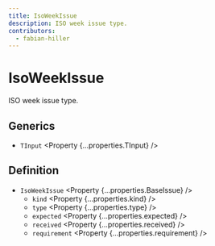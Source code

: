 ```yaml
---
title: IsoWeekIssue
description: ISO week issue type.
contributors:
  - fabian-hiller
---
```



# IsoWeekIssue

ISO week issue type.

## Generics

- `TInput` <Property {...properties.TInput} />

## Definition

- `IsoWeekIssue` <Property {...properties.BaseIssue} />
  - `kind` <Property {...properties.kind} />
  - `type` <Property {...properties.type} />
  - `expected` <Property {...properties.expected} />
  - `received` <Property {...properties.received} />
  - `requirement` <Property {...properties.requirement} />
